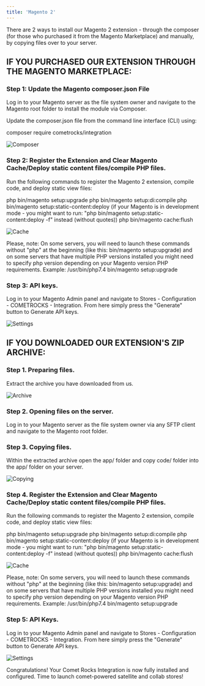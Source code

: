 ```yaml
---
title: 'Magento 2'
---
```


There are 2 ways to install our Magento 2 extension - through the composer (for those who purchased it from the Magento Marketplace) and manually, by copying files over to your server.

## IF YOU PURCHASED OUR EXTENSION THROUGH THE MAGENTO MARKETPLACE:


### Step 1: Update the Magento composer.json File

Log in to your Magento server as the file system owner and navigate to the Magento root folder to install the module via Composer.

Update the composer.json file from the command line interface (CLI) using:

composer require cometrocks/integration

![Composer](/images/Screenshot-2023-08-29-at-14.59.13.png)


### Step 2: Register the Extension and Clear Magento Cache/Deploy static content files/compile PHP files.


Run the following commands to register the Magento 2 extension, compile code, and deploy static view files:

php bin/magento setup:upgrade
php bin/magento setup:di:compile
php bin/magento setup:static-content:deploy (if your Magento is in development mode - you might want to run: "php bin/magento setup:static-content:deploy -f" instead (without quotes))
php bin/magento cache:flush

![Cache](/images/Screenshot-2023-08-29-at-15.54.57.png)

Please, note: On some servers, you will need to launch these commands without "php" at the beginning (like this: bin/magento setup:upgrade) and on some servers that have multiple PHP versions installed you might need to specify php version depending on your Magento version PHP requirements.
Example: /usr/bin/php7.4 bin/magento setup:upgrade


### Step 3: API keys.

Log in to your Magento Admin panel and navigate to Stores - Configuration - COMETROCKS - Integration. From here simply press the "Generate" button to Generate API keys.

![Settings](/images/Screenshot-2023-08-29-at-15.25.56.png)




## IF YOU DOWNLOADED OUR EXTENSION'S ZIP ARCHIVE:


### Step 1. Preparing files.

Extract the archive you have downloaded from us.

![Archive](/images/Screenshot-2023-08-29-at-15.12.09.png)

### Step 2. Opening files on the server.

Log in to your Magento server as the file system owner via any SFTP client and navigate to the Magento root folder.


### Step 3. Copying files.

Within the extracted archive open the app/ folder and copy code/ folder into the app/ folder on your server.

![Copying](/images/Screenshot-2023-08-29-at-15.13.49.png)

### Step 4. Register the Extension and Clear Magento Cache/Deploy static content files/compile PHP files.


Run the following commands to register the Magento 2 extension, compile code, and deploy static view files:

php bin/magento setup:upgrade
php bin/magento setup:di:compile
php bin/magento setup:static-content:deploy (if your Magento is in development mode - you might want to run: "php bin/magento setup:static-content:deploy -f" instead (without quotes))
php bin/magento cache:flush

![Cache](/images/Screenshot-2023-08-29-at-15.54.57.png)

Please, note: On some servers, you will need to launch these commands without "php" at the beginning (like this: bin/magento setup:upgrade) and on some servers that have multiple PHP versions installed you might need to specify php version depending on your Magento version PHP requirements.
Example: /usr/bin/php7.4 bin/magento setup:upgrade


### Step 5: API Keys.

Log in to your Magento Admin panel and navigate to Stores - Configuration - COMETROCKS - Integration. From here simply press the "Generate" button to Generate API keys.

![Settings](/images/Screenshot-2023-08-29-at-15.25.56.png)


Congratulations! Your Comet Rocks Integration is now fully installed and configured. Time to launch comet-powered satellite and collab stores!
